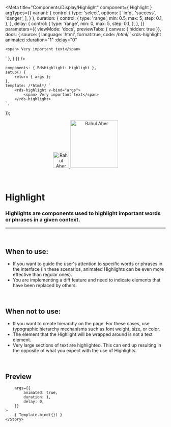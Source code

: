
<Meta
	title="Components/Display/Highlight"
	component={ Highlight }
	argTypes={{
		variant: {
			control:{
				type: 'select',
				options: [
					'info',
					'success',
					'danger',
				],
			}
		},
		duration: { 
			control: {
				type: 'range',
				min: 0.5,
				max: 5,
				step: 0.1,
			},
		},
		delay: {
			control: {
				type: 'range',
				min: 0,
				max: 5,
				step: 0.1,
			},
		},
	}}
	parameters={{
		viewMode: 'docs',
		previewTabs: { canvas: { hidden: true }},
		docs: {
			source: {
				language: 'html',
				format:true,
				code: /*html*/ 
`<rds-highlight
	animated
	:duration="1"
	:delay="0"
>
	<span> Very important text</span>
</rds-highlight>`
			},
		}
	}}
/>

	components: { RdsHighlight: Highlight },
	setup() {
		return { args };
	},
	template: /*html*/ `
		<rds-highlight v-bind="args">
			<span> Very important text</span>
		</rds-highlight>
	`,
});

<div align="center" style={{display: 'flex'}}>
    <a href="https://rahulaher.netlify.app">
        <img src="https://rahulaher.netlify.app/img/logo/glyph-black-colored.svg" alt="Rahul Aher logo" width="50" />
        <img src="https://rahulaher.netlify.app/img/logo/word-black-colored.svg" alt="Rahul Aher" width="150" />
    </a>
</div>

<br />
<br />

# Highlight

### Highlights are components used to highlight important words or phrases in a given context.
---
<br />

## When to use:
- If you want to guide the user's attention to specific words or phrases in the interface 
(in these scenarios, animated Highlights can be even more effective than regular ones).
- You are implementing a diff feature and need to indicate elements that have been replaced by others.

<br />

## When not to use:
- If you want to create hierarchy on the page. For these cases, use typographic hierarchy mechanisms such as font weight, size, or color.
- The element that the Highlight will be wrapped around is not a text element.
- Very large sections of text are highlighted. This can end up resulting in the opposite of what you expect with the use of Highlights.

<br />

## Preview

<Canvas>
	<Story
		name="Highlight"
		
		args={{
			animated: true,
			duration: 1,
			delay: 0,
		}}
	>
		{ Template.bind({}) }
	</Story>
</Canvas>

<ArgsTable story="Highlight" />